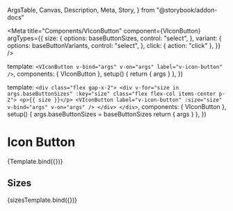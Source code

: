   ArgsTable,
  Canvas,
  Description,
  Meta,
  Story,
} from "@storybook/addon-docs"


<Meta
  title="Components/VIconButton"
  component={VIconButton}
  argTypes={{
    size: {
      options: baseButtonSizes,
      control: "select",
    },
    variant: {
      options: baseButtonVariants,
      control: "select",
    },
    click: { action: "click" },
  }}
/>

  template: `
    <VIconButton v-bind="args" v-on="args" label="v-icon-button" />
  `,
  components: { VIconButton },
  setup() {
    return { args }
  },
})

  template: `
    <div class="flex gap-x-2">
      <div v-for="size in args.baseButtonSizes" :key="size" class="flex flex-col items-center p-2">
        <p>{{ size }}</p>
        <VIconButton
           label="v-icon-button"
           :size="size"
           v-bind="args"
           v-on="args"
        />
      </div>
    </div>
  `,
  components: { VIconButton },
  setup() {
    args.baseButtonSizes = baseButtonSizes
    return { args }
  },
})

# Icon Button

<Description of={VIconButton} />

<ArgsTable of={VIconButton} />

<Canvas>
  <Story
    name="Default"
    args={{
      variant: "filled-dark",
      size: "medium",
      iconProps: {
        name: "replay",
      },
    }}
  >
    {Template.bind({})}
  </Story>
</Canvas>

## Sizes

<Canvas>
  <Story
    name="Sizes"
    args={{
      variant: "filled-dark",
      size: "small",
      iconProps: {
        name: "replay",
      },
    }}
  >
    {sizesTemplate.bind({})}
  </Story>
</Canvas>

